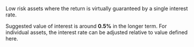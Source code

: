 Low risk assets where the return is virtually guaranteed by a single interest rate.

Suggested value of interest is around **0.5%** in the longer term. For individual assets, the interest rate can be adjusted relative to value defined here.
